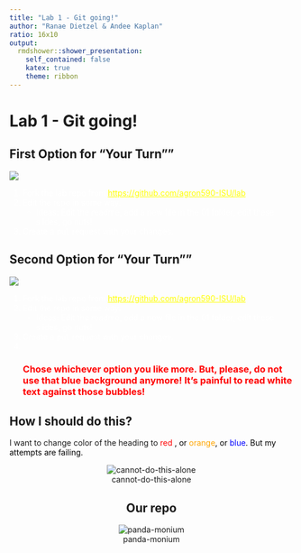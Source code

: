 ```yaml
---
title: "Lab 1 - Git going!"
author: "Ranae Dietzel & Andee Kaplan"
ratio: 16x10
output:
  rmdshower::shower_presentation:
    self_contained: false
    katex: true
    theme: ribbon
---
```

# Lab 1 - Git going!

## First Option for "Your Turn"" <span style="color: red">

<img src="images/black-and-white-sunflower.jpg" class="cover height">
  
<ol style="color: white">
  <li>Fork the lab repo from <a href="https://github.com/agron590-ISU/lab" target=_blank style="color:yellow">https://github.com/agron590-ISU/lab</a></li>
  <li>Edit the repo in some way.
  <ul>
  <li>Ideas: Edit the readme, add a new file in the 01 folder, edit these slides, go nuts!</li>
  </ul></li>
  <li>Create a pull request with your changes.</li>
</ol>



## Second Option for "Your Turn"" 


<img src="images/black-wallpaper-5.jpg" class="cover height">
  
<ol style="color: white">
  <li>Fork the lab repo from <a href="https://github.com/agron590-ISU/lab" target=_blank style="color:yellow">https://github.com/agron590-ISU/lab</a></li>
  <li>Edit the repo in some way.
  <ul>
  <li>Ideas: Edit the readme, add a new file in the 01 folder, edit these slides, go nuts!</li>
  </ul></li>
  <li>Create a pull request with your changes.</li>
  <li> </li>
  <h3><span style="color:red">Chose whichever option you like more. But, please, do not use that blue background anymore! It's painful to read white text against those bubbles! </h3>
</ol>



## How I should do this?


  <l>I want to change color of the heading to <span style="color:red">red
  <span style="color:black">, or <span style="color:orange">orange<span style="color:black">, 
  or <span style="color:blue">blue<span style="color:black">. 
  <l>But my attempts are failing.</l>
  <l></l>

<center>![cannot-do-this-alone](images/cannot_do_this.gif)




## Our repo

![panda-monium](images/pandemonium.gif)



